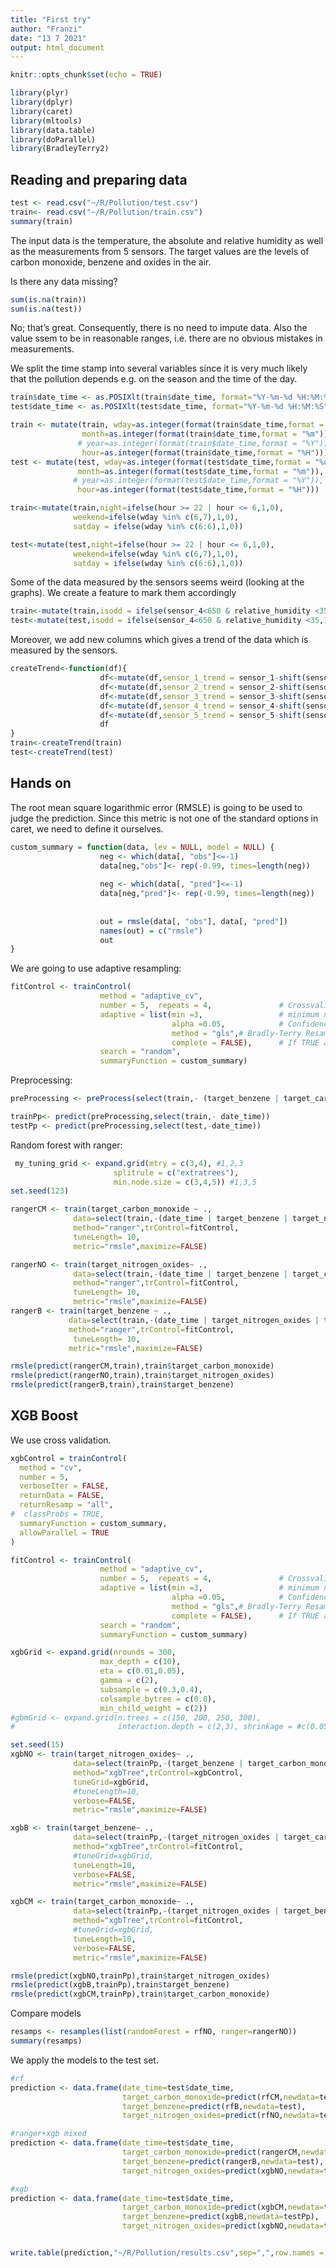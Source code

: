 ```yaml
---
title: "First try"
author: "Franzi"
date: "13 7 2021"
output: html_document
---
```


```r
knitr::opts_chunk$set(echo = TRUE)

library(plyr)
library(dplyr)
library(caret)
library(mltools)
library(data.table)
library(doParallel)
library(BradleyTerry2)
```

## Reading and preparing data

```r
test <- read.csv("~/R/Pollution/test.csv")
train<- read.csv("~/R/Pollution/train.csv")
summary(train)
```

The input data is the temperature, the absolute and relative humidity as well as the measurements from 5 sensors. The target values are the levels of carbon monoxide, benzene and oxides in the air.

Is there any data missing?

```r
sum(is.na(train))
sum(is.na(test))
```

No; that's great. Consequently, there is no need to impute data. Also the value ssem to be in reasonable ranges, i.e. there are no obvious mistakes in measurements. 

We split the time stamp into several variables since it is very much likely that the pollution depends e.g. on the season and the time of the day.

```r
train$date_time <- as.POSIXlt(train$date_time, format="%Y-%m-%d %H:%M:%S", tz="GMT")
test$date_time <- as.POSIXlt(test$date_time, format="%Y-%m-%d %H:%M:%S", tz="GMT")

train <- mutate(train, wday=as.integer(format(train$date_time,format = "%u")),
                month=as.integer(format(train$date_time,format = "%m")),
               # year=as.integer(format(train$date_time,format = "%Y")),
                hour=as.integer(format(train$date_time,format = "%H")))
test <- mutate(test, wday=as.integer(format(test$date_time,format = "%u")),
               month=as.integer(format(test$date_time,format = "%m")),
              # year=as.integer(format(test$date_time,format = "%Y")),
               hour=as.integer(format(test$date_time,format = "%H")))

train<-mutate(train,night=ifelse(hour >= 22 | hour <= 6,1,0),
              weekend=ifelse(wday %in% c(6,7),1,0),
              satday = ifelse(wday %in% c(6:6),1,0))

test<-mutate(test,night=ifelse(hour >= 22 | hour <= 6,1,0),
              weekend=ifelse(wday %in% c(6,7),1,0),
              satday = ifelse(wday %in% c(6:6),1,0))
```

Some of the data measured by the sensors seems weird (looking at the graphs). We create a feature to mark them accordingly

```r
train<-mutate(train,isodd = ifelse(sensor_4<650 & relative_humidity <35,1,0))
test<-mutate(test,isodd = ifelse(sensor_4<650 & relative_humidity <35,1,0))
```

Moreover, we add new columns which gives a trend of the data which is measured by the sensors.

```r
createTrend<-function(df){
                    df<-mutate(df,sensor_1_trend = sensor_1-shift(sensor_1,n=6,fill=df$sensor_1[1]))
                    df<-mutate(df,sensor_2_trend = sensor_2-shift(sensor_2,n=6,fill=df$sensor_2[1]))
                    df<-mutate(df,sensor_3_trend = sensor_3-shift(sensor_3,n=6,fill=df$sensor_3[1]))
                    df<-mutate(df,sensor_4_trend = sensor_4-shift(sensor_4,n=6,fill=df$sensor_4[1]))
                    df<-mutate(df,sensor_5_trend = sensor_5-shift(sensor_5,n=6,fill=df$sensor_5[1]))
                    df
}
train<-createTrend(train)
test<-createTrend(test)

```

## Hands on

The root mean square logarithmic error (RMSLE) is going to be used to judge  the prediction. Since this metric is not one of the standard options in caret, we need to define it ourselves.

```r
custom_summary = function(data, lev = NULL, model = NULL) {
                    neg <- which(data[, "obs"]<=-1)
                    data[neg,"obs"]<- rep(-0.99, times=length(neg))
                    
                    neg <- which(data[, "pred"]<=-1)
                    data[neg,"pred"]<- rep(-0.99, times=length(neg))
                    
                    
                    out = rmsle(data[, "obs"], data[, "pred"])
                    names(out) = c("rmsle")
                    out
}
```
We are going to use adaptive resampling:

```r
fitControl <- trainControl(
                    method = "adaptive_cv",
                    number = 5,  repeats = 4,               # Crossvalidation(20 Folds will be created)
                    adaptive = list(min =3,                 # minimum number of resamples per hyperparameter
                                    alpha =0.05,            # Confidence level for removing hyperparameters
                                    method = "gls",# Bradly-Terry Resampling method (here you can instead also use "gls")
                                    complete = FALSE),      # If TRUE a full resampling set will be generated 
                    search = "random",
                    summaryFunction = custom_summary)


```
Preprocessing:

```r
preProcessing <- preProcess(select(train,- (target_benzene | target_carbon_monoxide | target_nitrogen_oxides | date_time | wday | month | hour | isodd | weekend | night | satday)),method=c("center","scale"))

trainPp<- predict(preProcessing,select(train,- date_time))
testPp <- predict(preProcessing,select(test,-date_time))
```



<!-- Let's try a random forest.  -->

<!-- ```{r} -->

<!-- #tit_train_control <- trainControl(method="cv",number=10,summaryFunction = custom_summary) -->
<!-- my_tuning_grid <- expand.grid(mtry = c(3:5)) -->

<!-- rfCM <- train(target_carbon_monoxide ~ .,  -->
<!--               data=select(train,-(date_time | target_benzene | target_nitrogen_oxides)),  -->
<!--               method="rf",trControl=tit_train_control,  -->
<!--               tuneGrid=my_tuning_grid,  -->
<!--               metric="rmsle",maximize=FALSE) -->
<!-- # varImp(rftree) -->
<!-- rfNO <- train(target_nitrogen_oxides~ .,  -->
<!--               data=select(train,-(date_time | target_benzene | target_carbon_monoxide)),  -->
<!--               method="rf",trControl=tit_train_control,  -->
<!--               tuneGrid=my_tuning_grid,  -->
<!--               metric="rmsle",maximize=FALSE) -->
<!-- rfB <- train(target_benzene ~ .,  -->
<!--              data=select(train,-(date_time | target_nitrogen_oxides | target_carbon_monoxide)),  -->
<!--              method="rf",trControl=tit_train_control,  -->
<!--              tuneGrid=my_tuning_grid,  -->
<!--              metric="rmsle",maximize=FALSE) -->

<!-- rmsle(predict(rfNO,train),train$target_nitrogen_oxides) -->

<!-- ``` -->
Random forest with ranger:

```r

 my_tuning_grid <- expand.grid(mtry = c(3,4), #1,2,3
                       splitrule = c("extratrees"),
                       min.node.size = c(3,4,5)) #1,3,5
set.seed(123)

rangerCM <- train(target_carbon_monoxide ~ ., 
              data=select(train,-(date_time | target_benzene | target_nitrogen_oxides | wday)), 
              method="ranger",trControl=fitControl, 
              tuneLength= 10, 
              metric="rmsle",maximize=FALSE)

rangerNO <- train(target_nitrogen_oxides~ ., 
              data=select(train,-(date_time | target_benzene | target_carbon_monoxide  | wday | hour)), 
              method="ranger",trControl=fitControl, 
              tuneLength= 10, 
              metric="rmsle",maximize=FALSE)
rangerB <- train(target_benzene ~ ., 
             data=select(train,-(date_time | target_nitrogen_oxides | target_carbon_monoxide | wday | hour)), 
             method="ranger",trControl=fitControl, 
              tuneLength= 10, 
             metric="rmsle",maximize=FALSE)

rmsle(predict(rangerCM,train),train$target_carbon_monoxide)
rmsle(predict(rangerNO,train),train$target_nitrogen_oxides)
rmsle(predict(rangerB,train),train$target_benzene)

```
## XGB Boost

We use cross validation.

```r
xgbControl = trainControl(
  method = "cv",
  number = 5,
  verboseIter = FALSE,
  returnData = FALSE,
  returnResamp = "all",                                                        # save losses across all models
#  classProbs = TRUE,                                                           # set to TRUE for AUC to be computed
  summaryFunction = custom_summary,
  allowParallel = TRUE
)

fitControl <- trainControl(
                    method = "adaptive_cv",
                    number = 5,  repeats = 4,               # Crossvalidation(20 Folds will be created)
                    adaptive = list(min =3,                 # minimum number of resamples per hyperparameter
                                    alpha =0.05,            # Confidence level for removing hyperparameters
                                    method = "gls",# Bradly-Terry Resampling method (here you can instead also use "gls")
                                    complete = FALSE),      # If TRUE a full resampling set will be generated 
                    search = "random",
                    summaryFunction = custom_summary)
```


```r
xgbGrid <- expand.grid(nrounds = 300,
                    max_depth = c(10),
                    eta = c(0.01,0.05),
                    gamma = c(2),
                    subsample = c(0.3,0.4),
                    colsample_bytree = c(0.8),
                    min_child_weight = c(2))
#gbmGrid <- expand.grid(n.trees = c(150, 200, 250, 300),
#                       interaction.depth = c(2,3), shrinkage = #c(0.05, 0.1, 0.15), n.minobsinnode = c(5,10))

set.seed(15)
xgbNO <- train(target_nitrogen_oxides~ ., 
              data=select(trainPp,-(target_benzene | target_carbon_monoxide)), 
              method="xgbTree",trControl=xgbControl, 
              tuneGrid=xgbGrid, 
              #tuneLength=10,
              verbose=FALSE,
              metric="rmsle",maximize=FALSE)

xgbB <- train(target_benzene~ ., 
              data=select(trainPp,-(target_nitrogen_oxides | target_carbon_monoxide)), 
              method="xgbTree",trControl=fitControl, 
              #tuneGrid=xgbGrid, 
              tuneLength=10, 
              verbose=FALSE,
              metric="rmsle",maximize=FALSE)

xgbCM <- train(target_carbon_monoxide~ ., 
              data=select(trainPp,-(target_nitrogen_oxides | target_benzene)), 
              method="xgbTree",trControl=fitControl, 
              #tuneGrid=xgbGrid, 
              tuneLength=10, 
              verbose=FALSE,
              metric="rmsle",maximize=FALSE)

rmsle(predict(xgbNO,trainPp),train$target_nitrogen_oxides)
rmsle(predict(xgbB,trainPp),train$target_benzene)
rmsle(predict(xgbCM,trainPp),train$target_carbon_monoxide)
```

Compare models

```r
resamps <- resamples(list(randomForest = rfNO, ranger=rangerNO))
summary(resamps)
```

We apply the models to the test set.

```r

#rf
prediction <- data.frame(date_time=test$date_time,
                         target_carbon_monoxide=predict(rfCM,newdata=test),
                         target_benzene=predict(rfB,newdata=test),
                         target_nitrogen_oxides=predict(rfNO,newdata=test))

#ranger+xgb mixed
prediction <- data.frame(date_time=test$date_time,
                         target_carbon_monoxide=predict(rangerCM,newdata=test),
                         target_benzene=predict(rangerB,newdata=test),
                         target_nitrogen_oxides=predict(xgbNO,newdata=testPp))

#xgb
prediction <- data.frame(date_time=test$date_time,
                         target_carbon_monoxide=predict(xgbCM,newdata=testPp),
                         target_benzene=predict(xgbB,newdata=testPp),
                         target_nitrogen_oxides=predict(xgbNO,newdata=testPp))


write.table(prediction,"~/R/Pollution/results.csv",sep=",",row.names = FALSE, quote=FALSE)
```